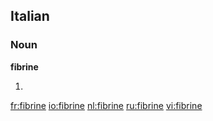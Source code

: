 ==Italian==

===Noun===
'''fibrine''' {{f}}

# {{plural of|[[fibrina]]|lang=Italian}}

[[fr:fibrine]]
[[io:fibrine]]
[[nl:fibrine]]
[[ru:fibrine]]
[[vi:fibrine]]